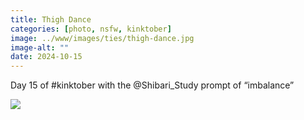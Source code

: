```yaml
---
title: Thigh Dance
categories: [photo, nsfw, kinktober]
image: ../www/images/ties/thigh-dance.jpg
image-alt: ""
date: 2024-10-15
---
```


Day 15 of #kinktober with the @Shibari_Study prompt of “imbalance”

![](../www/images/ties/thigh-dance.jpg)

